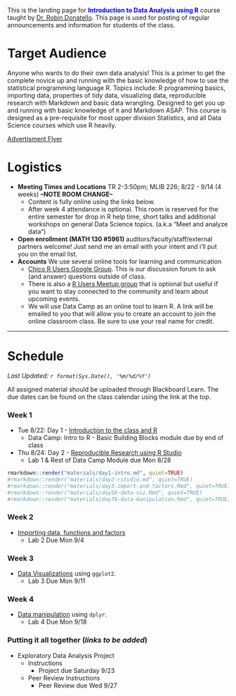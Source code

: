 
<br><br>

This is the landing page for <span style="color:blue">**Introduction to Data Analysis using R**</span> course taught by [Dr. Robin Donatello](www.norcalbiostat.com). This page is used for posting of regular announcements and information for students of the class. 

# Target Audience
Anyone who wants to do their own data analysis! This is a primer to get the complete novice up and running with the basic knowledge of how to use the statistical programming language R. Topics include: R programming basics, importing data, properties of tidy data, visualizing data, reproducible research with Markdown and basic data wrangling. Designed to get you up and running with basic knowledge of `R` and Markdown ASAP. This course is designed as a pre-requisite for most upper division Statistics, and all Data Science courses which use R heavily.

[Advertisment Flyer](Ad_flyer_F17.pdf)

# Logistics

* **Meeting Times and Locations** TR 2-3:50pm; MLIB 226;  8/22 - 9/14 (4 weeks) **--NOTE ROOM CHANGE--**
    - Content is fully online using the links below.  
    - After week 4 attendance is optional. This room is reserved for the entire semester for drop in R help time, short talks and additional workshops on general Data Science topics. (a.k.a "Meet and analyze data")
* **Open enrollment (MATH 130 #5961)** auditors/faculty/staff/external partners welcome! Just send me an email with your intent and i'll put you on the email list. 
* **Accounts** We use several online tools for learning and communication
    - [Chico R Users Google Group](https://groups.google.com/forum/#!forum/chico-rug). This is our discussion forum to ask (and answer) questions outside of class. 
    - There is also a [R Users Meetup group](https://www.meetup.com/Chico-R-Users-Group/) that is optional but useful if you want to stay connected to the community and learn about upcoming events. 
    - We will use Data Camp as an online tool to learn R. A link will be emailed to you that will allow you to create an account to join the online classroom class. Be sure to use your real name for credit.  

--------------------------------

# Schedule

_Last Updated: `r format(Sys.Date(), '%m/%d/%Y')` _

All assigned material should be uploaded through Blackboard Learn. The due dates can be found on the class calendar using the link at the top. 

### Week 1
* Tue 8/22: Day 1 - [Introduction to the class and R](materials/day1-intro.html)
    - Data Camp: Intro to R - Basic Building Blocks module due by end of class
* Thu 8/24: Day 2 - [Reproducible Research using R Studio](materials/day2-rstudio.html)
    - Lab 1 & Rest of Data Camp Module due Mon 8/28
    
```r
rmarkdown::render("materials/day1-intro.md", quiet=TRUE)
#rmarkdown::render("materials/day2-rstudio.md", quiet=TRUE)
#rmarkdown::render("materials/day3-import-and-factors.Rmd", quiet=TRUE)
#rmarkdown::render("materials/day56-data-viz.Rmd", quiet=TRUE)
#rmarkdown::render("materials/day78-data-manipulation.Rmd", quiet=TRUE)
```

### Week 2
* [Importing data, functions and factors](materials/day3-import-and-factors.html)
    - Lab 2 Due Mon 9/4
    
### Week 3
* [Data Visualizations](materials/day56-data-viz.html) using `ggplot2`.
    - Lab 3 Due Mon 9/11

### Week 4
* [Data manipulation](materials/day78-data-manipulation.html) using `dplyr`.
    - Lab 4 Due Mon 9/18

### Putting it all together (_links to be added_)
* Exploratory Data Analysis Project
    - Instructions
        - Project due Saturday 9/23
    - Peer Review Instructions
        - Peer Review due Wed 9/27
    




